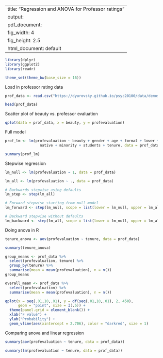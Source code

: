 
---
title: "Regression and ANOVA for Professor ratings"
output:
  pdf_document: 
    fig_width: 4
    fig_height: 2.5
  html_document: default
---

```r
library(dplyr)
library(ggplot2)
library(readr)

theme_set(theme_bw(base_size = 16))
```

Load in professor rating data
```r
prof_data <- read.csv("https://dyurovsky.github.io/psyc20100/data/demos/prof_data.csv")

head(prof_data)
```

Scatter plot of beauty vs. professor evaluation
```r
qplot(data = prof_data, x = beauty, y = profevaluation) 
```

Full model
```r
prof_lm <- lm(profevaluation ~ beauty + gender + age + formal + lower + 
                native + minority + students + tenure, data = prof_data)

summary(prof_lm)
```

Stepwise regression
```r
lm_null <- lm(profevaluation ~ 1, data = prof_data)

lm_all <- lm(profevaluation ~ ., data = prof_data)

# Backwards stepwise using defaults
lm_step <- step(lm_all)

# Forward stepwise starting from null model
lm_forward <- step(lm_null, scope = list(lower = lm_null, upper = lm_all), direction = "forward")

# Backward stepwise without defaults
lm_backward <- step(lm_all, scope = list(lower = lm_null, upper = lm_all), direction = "backward")
```

Doing anova in R
```r
tenure_anova <- aov(profevaluation ~ tenure, data = prof_data)

summary(tenure_anova)

group_means <- prof_data %>%
  select(profevaluation, tenure) %>%
  group_by(tenure) %>%
  summarise(mean = mean(profevaluation), n = n())
group_means

overall_mean <- prof_data %>%
  select(profevaluation) %>%
  summarise(mean = mean(profevaluation), n = n())

qplot(x = seq(.01,10,.01), y = df(seq(.01,10,.01), 2, 450), 
      geom = "point", size = I(.5)) + 
  theme(panel.grid = element_blank()) + 
  xlab("F value") + 
  ylab("Probability") + 
  geom_vline(aes(xintercept = 2.706), color = "darkred", size = 1)

```

Comparing anova and linear regression
```r
summary(aov(profevaluation ~ tenure, data = prof_data))

summary(lm(profevaluation ~ tenure, data = prof_data))
```